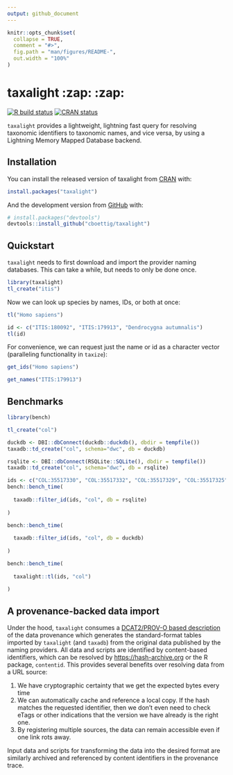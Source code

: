 ```yaml
---
output: github_document
---
```


<!-- README.md is generated from README.Rmd. Please edit that file -->

```r
knitr::opts_chunk$set(
  collapse = TRUE,
  comment = "#>",
  fig.path = "man/figures/README-",
  out.width = "100%"
)
```

# taxalight :zap: :zap:

<!-- badges: start -->
[![R build status](https://github.com/cboettig/taxalight/workflows/R-CMD-check/badge.svg)](https://github.com/cboettig/taxalight/actions)
[![CRAN status](https://www.r-pkg.org/badges/version/taxalight)](https://CRAN.R-project.org/package=taxalight)
<!-- badges: end -->

`taxalight` provides a lightweight, lightning fast query for resolving taxonomic identifiers to taxonomic names, and vice versa, by using a Lightning Memory Mapped Database backend.


## Installation

You can install the released version of taxalight from [CRAN](https://CRAN.R-project.org) with:

``` r
install.packages("taxalight")
```

And the development version from [GitHub](https://github.com/) with:

``` r
# install.packages("devtools")
devtools::install_github("cboettig/taxalight")
```

## Quickstart

`taxalight` needs to first download and import the provider naming databases.  This can take a while, but needs to only be done once.

```r
library(taxalight)
tl_create("itis")
```

Now we can look up species by names, IDs, or both at once:

```r
tl("Homo sapiens")
```
```r
id <- c("ITIS:180092", "ITIS:179913", "Dendrocygna autumnalis")
tl(id)
```


For convenience, we can request just the name or id as a character vector (paralleling functionality in `taxize`):


```r
get_ids("Homo sapiens")
```


```r
get_names("ITIS:179913")
```

## Benchmarks

```r
library(bench)

```


```r
tl_create("col")
```

```r
duckdb <- DBI::dbConnect(duckdb::duckdb(), dbdir = tempfile())
taxadb::td_create("col", schema="dwc", db = duckdb)
```




```r
rsqlite <- DBI::dbConnect(RSQLite::SQLite(), dbdir = tempfile())
taxadb::td_create("col", schema="dwc", db = rsqlite) 
```
```r
ids <- c("COL:35517330", "COL:35517332", "COL:35517329", "COL:35517325")
bench::bench_time(
  
  taxadb::filter_id(ids, "col", db = rsqlite)
  
)
```


```r
bench::bench_time(
  
  taxadb::filter_id(ids, "col", db = duckdb)
  
)
```

```r
bench::bench_time(
  
  taxalight::tl(ids, "col")
  
)
```

## A provenance-backed data import

Under the hood, `taxalight` consumes a [DCAT2/PROV-O based description](https://raw.githubusercontent.com/boettiger-lab/taxadb-cache/master/prov.json) of the data provenance which generates the standard-format tables imported by `taxalight` (and `taxadb`) from the original data published by the naming providers.  All data and scripts are identified by content-based identifiers, which can be resolved by <https://hash-archive.org> or the R package, `contentid`.  This provides several benefits over resolving data from a URL source:

1. We have cryptographic certainty that we get the expected bytes every time
1. We can automatically cache and reference a local copy.  If the hash matches the requested identifier, then we don't even need to check eTags or other indications that the version we have already is the right one.
1. By registering multiple sources, the data can remain accessible even if one link rots away.  

Input data and scripts for transforming the data into the desired format are similarly archived and referenced by content identifiers in the provenance trace.  




